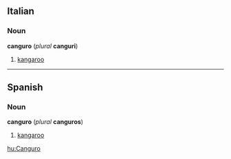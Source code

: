 ==Italian==
===Noun===
'''canguro''' (''plural'' '''canguri''')

#[[kangaroo]]

----
==Spanish==
===Noun===
'''canguro''' (''plural'' '''canguros''')

#[[kangaroo]]

[[hu:Canguro]]